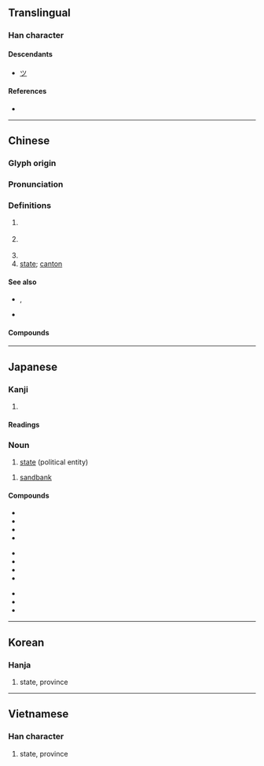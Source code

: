 {{also|川|洲}}
{{character info/new}}
==Translingual==

===Han character===
{{Han char|rn=47|rad=巛|as=03|sn=6|four=32000|canj=ILIL}}

====Descendants====
* [[ツ]]

====References====
* {{Han ref|kx=0324.010|dkj=08678|dj=0624.090|hdz=10046.030|uh=5DDE|ud=24030|bh=A67B|bd=42619}}

----

==Chinese==
{{zh-forms}}

===Glyph origin===
{{Han etym}}

===Pronunciation===
{{zh-pron
|m=zhōu
|ma=y
|m-s=
|c=zau1
|c-t=
|g=
|h=pfs=chû
|j=
|mb=ciú
|md=ciŭ
|mn=chiu
|mn-t=
|w=1tseu
|x=
|mc=y
|oc=y
|cat=n
}}

===Definitions===
{{zh-hanzi}}

# {{zh-obsolete}} {{zh-alt-form|洲|[[islet]] in a river}}
# {{lb|zh|historical|now still used in place names}} {{w|zhou (country subdivision)|zhou}} {{gloss|a type of historical political divisions of China, usually translated as [[prefecture]] or [[province]]}}
#: {{zh-x|^揚州|{{gloss|historical}} {{w|Yang Province}}; {{gloss|modern}} [[Yangzhou]]}}
# {{zh-short|自治州}}
# [[state]]; [[canton]] {{lb|zh|of some countries}}

====See also====
* {{zh-l|省份}}, {{zh-l|省|province}}
* {{zh-l|縣|county}}

====Compounds====
{{zh-der|一斛涼州|中州|中州音韻|中州韻|九州|伊利諾州|佛蒙特州|俄亥俄州|兗州|兗州八伯|冀州|加州|加州大學|北九州|南州冠冕|吉州窯|同州梆子|堪薩斯州|夏威夷州|奧勒岡州|密蘇里州|密西根州|岳州|州伯|州判|州同|州學|州官|州官放火|州牧|州立|州縣|州郡|州里|州長|州閭|常州|并州|并州剪|并州故鄉|幽州|廣州和約|廣州|廣州戲|廣州灣|廣州起義|徐州|徐州市|德州|惠州之役|愛達荷州|懷俄明州|揚州|揚州八怪|揚州夢|揚州彈詞|揚州清曲|揚州評話|揚州鶴|撞府沖州|撞府穿州|播州|新澤西州|方州|杭州|杭州灘簧|杭州灣|杭州評詞|杭州評話|柳州市|柳柳州|梁州|梧州|歐羅巴州|永州八記|汀州|江州司馬|江州車|汴州|泉州|泗州戲|洺州|湄州|湖州|滿州鄉|漳州|潮州|濟州島|灤州影|營州|猶他州|瓊州島|瓊州海峽|登瀛州|皇州|益州|磁州窯|神州|神州赤縣|神州陸沉|福州|福州戲|福州評話|紐約州|耀州窯|肯塔基州|膠州灣|荊州|蘇州|蘇州彈詞|蘇州片|蘇州評彈|蘭州|衝州撞府|袞州八伯|西州之痛|豫州|貴州|赤縣神州|跨州越郡|邠州|鄜州|鄭州|鈞州窯|錦州市|阿肯色州|雍州|雷州半島|青州從事|騎鶴揚州|黃州|瀛州}}

----

==Japanese==

===Kanji===
{{ja-kanji|grade=3|rs=巛03}}

# {{defn|lang=ja|sort=巛03}}

====Readings====
{{ja-readings
|goon=す
|kanon=しゅう
|kun=す-, しま-
}}

===Noun===
{{ja-noun|しゅう}}

# [[state]] (political entity)

{{ja-noun|す}}

# [[sandbank]]

====Compounds====
{{top3}}
* {{ja-r|自治州|じちしゅう}}
* {{ja-r|道州制|どうしゅうせい}}
* {{ja-r|九州|^きゅうしゅう}}
* {{ja-r|本州|^ほんしゅう}}
{{mid3}}
* {{ja-r|欧州|^おう.しゅう}}
* {{ja-r|豪州|^ごうしゅう}}
* {{ja-r|備州|^びしゅう}}
* {{ja-r|満州|^まんしゅう}}
{{mid3}}
* {{ja-r|長州|ちょうしゅう}}
* {{ja-r|奥州|おうしゅう}}
* {{ja-r|座州|ざす}}
{{bottom}}

----

==Korean==

===Hanja===
{{ko-hanja|hangeul=[[주]]|mr=chu|y=cwu}}

# state, province

----

==Vietnamese==

===Han character===
{{vi-hantu|[[châu]], [[chu]]|rs=巛03}}

# state, province